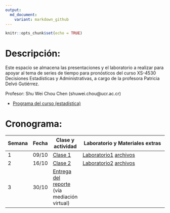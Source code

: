 ```yaml
---
output:
  md_document:
    variant: markdown_github
---
```


```r
knitr::opts_chunk$set(echo = TRUE)
```


# Descripción:

Este espacio se almacena las presentaciones y el laboratorio a realizar para apoyar al tema de series de tiempo para pronósticos del curso XS-4530 Decisiones Estadísticas y Administrativas, a cargo de la profesora Patricia Delvó Gutiérrez.

Profesor: Shu Wei Chou Chen (shuwei.chou@ucr.ac.cr)

- [Programa del curso (estadística)](https://estadistica.ucr.ac.cr/images/EEs/Documentos/Programas/2023/IIC/Bachi/Programa_XS-4530.pdf)

<!-- [Instrucciones para el trabajo final](instrucciones_trabajo.html) -->

# Cronograma:

Semana        |Fecha  | Clase y actividad | Laboratorio y Materiales extras
------------- | ----- | ----- | ------------------------------------------------------------
1            | 09/10 |[Clase 1](./Clase_1/presentacion.html) |[Laboratorio1](./Clase_1/lab.html)  [archivos](./Clase_1/Clase_1_archivos.zip)               |
2             | 16/10 |[Clase 2](./Clase_2/presentacion.html) |[Laboratorio2](./Clase_2/lab.html)  [archivos](./Clase_2/Clase_2_archivos.zip)   |
3             | 30/10 | [Entrega del reporte](./instrucciones_trabajo.html) (vía mediación virtual) |                             |




